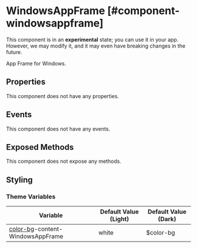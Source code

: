 
# WindowsAppFrame [#component-windowsappframe]

<Callout type="warning" emoji="📔">This component is in an **experimental** state; you can use it in your app. However, we may modify it, and it may even have breaking changes in the future.</Callout>

App Frame for Windows.



## Properties

This component does not have any properties.

## Events

This component does not have any events.

## Exposed Methods

This component does not expose any methods.

## Styling



### Theme Variables

| Variable | Default Value (Light) | Default Value (Dark) |
| --- | --- | --- |
| [color-bg](../styles-and-themes/common-units/#color)-content-WindowsAppFrame | white | $color-bg |

